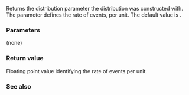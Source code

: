 {{cpp/numeric/random/exponential_distribution/title|lambda}}
{{cpp/numeric/random/exponential_distribution/navbar}}
{{ddcl|since=c++11|1=
RealType lambda() const;
}}

Returns the {{math|λ}} distribution parameter the distribution was constructed with. The parameter defines the rate of events, per unit. The default value is {{c|1.0}}.

===Parameters===
(none)

===Return value===
Floating point value identifying the rate of events per unit.

===See also===
{{dsc begin}}
{{dsc inc|cpp/numeric/random/distribution/dsc param|exponential_distribution}}
{{dsc end}}

{{langlinks|de|es|fr|it|ja|pt|ru|zh}}
